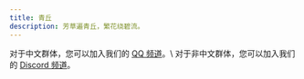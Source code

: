 ```yaml
---
title: 青丘
description: 芳草遍青丘，繁花绕碧流。
---
```



<CardGrid>
  <Card title="加入频道" icon="comment">
      对于中文群体，您可以加入我们的 <a href="https://pd.qq.com/s/37h3fi7c5">QQ 频道</a>。\
      对于非中文群体，您可以加入我们的 <a href="#TODO_discord">Discord 频道</a>。
  </Card>
  <LinkCard
    title="LunarFox 整合包"
    description="LunarFox 是一个性能整合包，带有生活质量提升模组和 OptiFine 替代方案。该整合包包括一些开箱即用的模组配置和良好的性能配置。"
    href="/lunarfox"
  />
</CardGrid>
